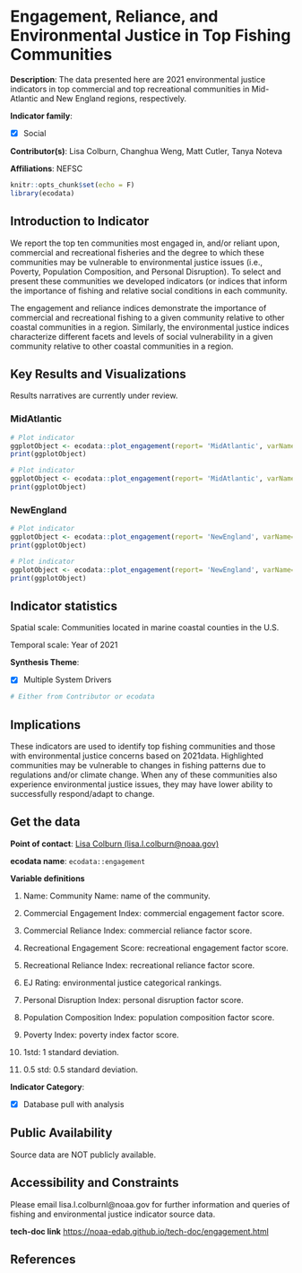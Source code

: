 # Engagement, Reliance, and Environmental Justice in Top Fishing Communities

**Description**: The data presented here are 2021 environmental justice indicators in top commercial and top recreational communities in Mid-Atlantic and New England regions, respectively.

**Indicator family**: 

- [X] Social


**Contributor(s)**: Lisa Colburn, Changhua Weng, Matt Cutler, Tanya Noteva

**Affiliations**: NEFSC

```{r echo=FALSE}
knitr::opts_chunk$set(echo = F)
library(ecodata)
```
## Introduction to Indicator
We report the top ten communities most engaged in, and/or reliant upon, commercial and recreational fisheries and the degree to which these communities may be vulnerable to environmental justice issues (i.e., Poverty, Population Composition, and Personal Disruption). To select and present these communities we developed indicators (or indices that inform the importance of fishing and relative social conditions in each community.

The engagement and reliance indices demonstrate the importance of commercial and recreational fishing to a given community relative to other coastal communities in a region. Similarly, the environmental justice indices characterize different facets and levels of social vulnerability in a given community relative to other coastal communities in a region.

## Key Results and Visualizations
Results narratives are currently under review.

### MidAtlantic

```{r plot_engagementMidAtlanticCommercial}
# Plot indicator
ggplotObject <- ecodata::plot_engagement(report= 'MidAtlantic', varName= 'Commercial')
print(ggplotObject)
```

```{r plot_engagementMidAtlanticRecreational}
# Plot indicator
ggplotObject <- ecodata::plot_engagement(report= 'MidAtlantic', varName= 'Recreational')
print(ggplotObject)
```

### NewEngland

```{r plot_engagementNewEnglandCommercial}
# Plot indicator
ggplotObject <- ecodata::plot_engagement(report= 'NewEngland', varName= 'Commercial')
print(ggplotObject)
```

```{r plot_engagementNewEnglandRecreational}
# Plot indicator
ggplotObject <- ecodata::plot_engagement(report= 'NewEngland', varName= 'Recreational')
print(ggplotObject)
```


## Indicator statistics 
Spatial scale: Communities located in marine coastal counties in the U.S.

Temporal scale: Year of 2021

**Synthesis Theme**:

- [X] Multiple System Drivers


```{r autostats_engagement}
# Either from Contributor or ecodata
```

## Implications
These indicators are used to identify top fishing communities and those with environmental justice concerns based on 2021data. Highlighted communities may be vulnerable to changes in fishing patterns due to regulations and/or climate change. When any of these communities also experience environmental justice issues, they may have lower ability to successfully respond/adapt to change.

## Get the data

**Point of contact**: [Lisa Colburn (lisa.l.colburn@noaa.gov)](mailto:Lisa Colburn (lisa.l.colburn@noaa.gov)){.email}

**ecodata name**: `ecodata::engagement`

**Variable definitions**

1) Name: Community Name: name of the community. 
2) Commercial Engagement Index: commercial engagement factor score. 
3) Commercial Reliance Index: commercial reliance factor score. 
4) Recreational Engagement Score: recreational engagement factor score. 
5) Recreational Reliance Index: recreational reliance factor score. 
6) EJ Rating: environmental justice categorical rankings. 
7) Personal Disruption Index: personal disruption factor score. 
8) Population Composition Index: population composition factor score. 
9) Poverty Index: poverty index factor score. 10) 1std: 1 standard deviation. 
11) 0.5 std: 0.5 standard deviation.

**Indicator Category**:

- [X] Database pull with analysis


## Public Availability

Source data are NOT publicly available.

## Accessibility and Constraints

Please email lisa.l.colburnl@noaa.gov for further information and queries of fishing and environmental justice indicator source data.

**tech-doc link**
<https://noaa-edab.github.io/tech-doc/engagement.html>

## References

